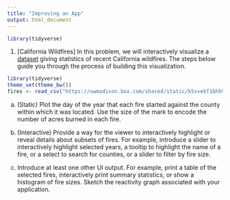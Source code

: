 ```yaml
---
title: "Improving an App"
output: html_document
---
```


```r
library(tidyverse)
```

1. [California Wildfires] In this problem, we will interactively visualize a
[dataset](https://uwmadison.box.com/shared/static/k5vvekf1bhh9e16qb9s66owygc70t7dm.csv)
giving statistics of recent California wildfires. The steps below guide you
through the process of building this visualization.
    
```r
library(tidyverse)
theme_set(theme_bw())
fires <- read_csv("https://uwmadison.box.com/shared/static/k5vvekf1bhh9e16qb9s66owygc70t7dm.csv")
```

a. (Static) Plot the day of the year that each fire started against the
county within which it was located. Use the size of the mark to encode the
number of acres burned in each fire.

b. (Interactive) Provide a way for the viewer to interactively highlight or
reveal details about subsets of fires. For example, introduce a slider to
interactively highlight selected years, a tooltip to highlight the name of a
fire, or a select to search for counties, or a slider to filter by fire
size.

c. Introduce at least one other UI output. For example, print a table of the
selected fires, interactively print summary statistics, or show a histogram
of fire sizes. Sketch the reactivity graph associated with your application.
